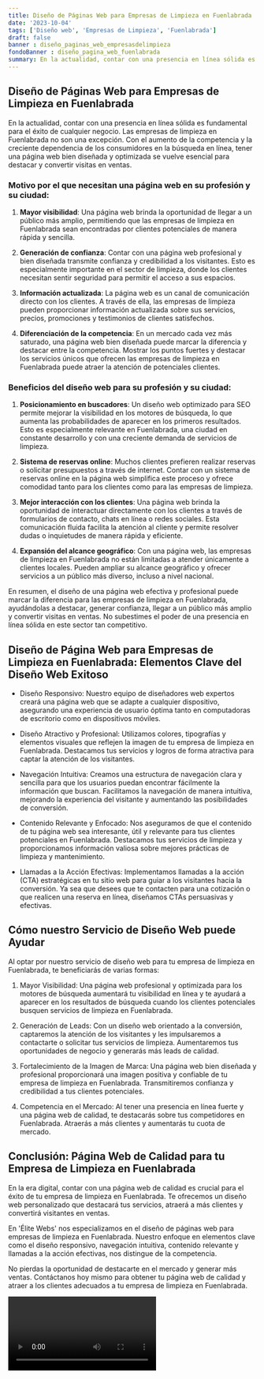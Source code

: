 ```yaml
---
title: Diseño de Páginas Web para Empresas de Limpieza en Fuenlabrada
date: '2023-10-04'
tags: ['Diseño web', 'Empresas de Limpieza', 'Fuenlabrada']
draft: false
banner : diseño_paginas_web_empresasdelimpieza
fondoBanner : diseño_pagina_web_fuenlabrada
summary: En la actualidad, contar con una presencia en línea sólida es fundamental para el éxito de cualquier negocio. Las empresas de limpieza en Fuenlabrada no son una excepción. Con el aumento de la competencia y la creciente dependencia de los consumidores en la búsqueda en línea, tener una página web bien diseñada y optimizada se vuelve esencial para destacar y convertir visitas en ventas.
---
```


## Diseño de Páginas Web para Empresas de Limpieza en Fuenlabrada

En la actualidad, contar con una presencia en línea sólida es fundamental para el éxito de cualquier negocio. Las empresas de limpieza en Fuenlabrada no son una excepción. Con el aumento de la competencia y la creciente dependencia de los consumidores en la búsqueda en línea, tener una página web bien diseñada y optimizada se vuelve esencial para destacar y convertir visitas en ventas.

### Motivo por el que necesitan una página web en su profesión y su ciudad:

1. **Mayor visibilidad**: Una página web brinda la oportunidad de llegar a un público más amplio, permitiendo que las empresas de limpieza en Fuenlabrada sean encontradas por clientes potenciales de manera rápida y sencilla.

2. **Generación de confianza**: Contar con una página web profesional y bien diseñada transmite confianza y credibilidad a los visitantes. Esto es especialmente importante en el sector de limpieza, donde los clientes necesitan sentir seguridad para permitir el acceso a sus espacios.

3. **Información actualizada**: La página web es un canal de comunicación directo con los clientes. A través de ella, las empresas de limpieza pueden proporcionar información actualizada sobre sus servicios, precios, promociones y testimonios de clientes satisfechos.

4. **Diferenciación de la competencia**: En un mercado cada vez más saturado, una página web bien diseñada puede marcar la diferencia y destacar entre la competencia. Mostrar los puntos fuertes y destacar los servicios únicos que ofrecen las empresas de limpieza en Fuenlabrada puede atraer la atención de potenciales clientes.

### Beneficios del diseño web para su profesión y su ciudad:

1. **Posicionamiento en buscadores**: Un diseño web optimizado para SEO permite mejorar la visibilidad en los motores de búsqueda, lo que aumenta las probabilidades de aparecer en los primeros resultados. Esto es especialmente relevante en Fuenlabrada, una ciudad en constante desarrollo y con una creciente demanda de servicios de limpieza.

2. **Sistema de reservas online**: Muchos clientes prefieren realizar reservas o solicitar presupuestos a través de internet. Contar con un sistema de reservas online en la página web simplifica este proceso y ofrece comodidad tanto para los clientes como para las empresas de limpieza.

3. **Mejor interacción con los clientes**: Una página web brinda la oportunidad de interactuar directamente con los clientes a través de formularios de contacto, chats en línea o redes sociales. Esta comunicación fluida facilita la atención al cliente y permite resolver dudas o inquietudes de manera rápida y eficiente.

4. **Expansión del alcance geográfico**: Con una página web, las empresas de limpieza en Fuenlabrada no están limitadas a atender únicamente a clientes locales. Pueden ampliar su alcance geográfico y ofrecer servicios a un público más diverso, incluso a nivel nacional.

En resumen, el diseño de una página web efectiva y profesional puede marcar la diferencia para las empresas de limpieza en Fuenlabrada, ayudándolas a destacar, generar confianza, llegar a un público más amplio y convertir visitas en ventas. No subestimes el poder de una presencia en línea sólida en este sector tan competitivo.

<GifSeo />

<Cta />

## Diseño de Página Web para Empresas de Limpieza en Fuenlabrada: Elementos Clave del Diseño Web Exitoso

- Diseño Responsivo: Nuestro equipo de diseñadores web expertos creará una página web que se adapte a cualquier dispositivo, asegurando una experiencia de usuario óptima tanto en computadoras de escritorio como en dispositivos móviles.

- Diseño Atractivo y Profesional: Utilizamos colores, tipografías y elementos visuales que reflejen la imagen de tu empresa de limpieza en Fuenlabrada. Destacamos tus servicios y logros de forma atractiva para captar la atención de los visitantes.

- Navegación Intuitiva: Creamos una estructura de navegación clara y sencilla para que los usuarios puedan encontrar fácilmente la información que buscan. Facilitamos la navegación de manera intuitiva, mejorando la experiencia del visitante y aumentando las posibilidades de conversión.

- Contenido Relevante y Enfocado: Nos aseguramos de que el contenido de tu página web sea interesante, útil y relevante para tus clientes potenciales en Fuenlabrada. Destacamos tus servicios de limpieza y proporcionamos información valiosa sobre mejores prácticas de limpieza y mantenimiento.

- Llamadas a la Acción Efectivas: Implementamos llamadas a la acción (CTA) estratégicas en tu sitio web para guiar a los visitantes hacia la conversión. Ya sea que desees que te contacten para una cotización o que realicen una reserva en línea, diseñamos CTAs persuasivas y efectivas.

## Cómo nuestro Servicio de Diseño Web puede Ayudar

Al optar por nuestro servicio de diseño web para tu empresa de limpieza en Fuenlabrada, te beneficiarás de varias formas:

1. Mayor Visibilidad: Una página web profesional y optimizada para los motores de búsqueda aumentará tu visibilidad en línea y te ayudará a aparecer en los resultados de búsqueda cuando los clientes potenciales busquen servicios de limpieza en Fuenlabrada.

2. Generación de Leads: Con un diseño web orientado a la conversión, captaremos la atención de los visitantes y les impulsaremos a contactarte o solicitar tus servicios de limpieza. Aumentaremos tus oportunidades de negocio y generarás más leads de calidad.

3. Fortalecimiento de la Imagen de Marca: Una página web bien diseñada y profesional proporcionará una imagen positiva y confiable de tu empresa de limpieza en Fuenlabrada. Transmitiremos confianza y credibilidad a tus clientes potenciales.

4. Competencia en el Mercado: Al tener una presencia en línea fuerte y una página web de calidad, te destacarás sobre tus competidores en Fuenlabrada. Atraerás a más clientes y aumentarás tu cuota de mercado.

## Conclusión: Página Web de Calidad para tu Empresa de Limpieza en Fuenlabrada

En la era digital, contar con una página web de calidad es crucial para el éxito de tu empresa de limpieza en Fuenlabrada. Te ofrecemos un diseño web personalizado que destacará tus servicios, atraerá a más clientes y convertirá visitantes en ventas.

En 'Élite Webs' nos especializamos en el diseño de páginas web para empresas de limpieza en Fuenlabrada. Nuestro enfoque en elementos clave como el diseño responsivo, navegación intuitiva, contenido relevante y llamadas a la acción efectivas, nos distingue de la competencia.

No pierdas la oportunidad de destacarte en el mercado y generar más ventas. Contáctanos hoy mismo para obtener tu página web de calidad y atraer a los clientes adecuados a tu empresa de limpieza en Fuenlabrada.

<Video />

<CtaBot job='Empresas de Limpieza' city='Fuenlabrada'/>

<Gmaps query='Fuenlabrada+españa+maps' />